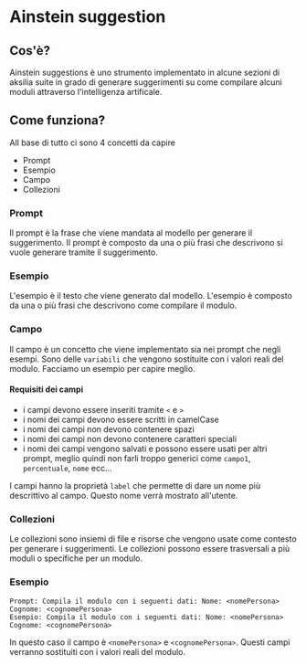 # Ainstein suggestion

## Cos'è?

Ainstein suggestions è uno strumento implementato in alcune sezioni di aksilia suite in grado di generare suggerimenti su come compilare alcuni moduli attraverso l'intelligenza artificale.

## Come funziona?

All base di tutto ci sono 4 concetti da capire

- Prompt
- Esempio
- Campo
- Collezioni

### Prompt
Il prompt è la frase che viene mandata al modello per generare il suggerimento. Il prompt è composto da una o più frasi che descrivono si vuole generare tramite il suggerimento.

### Esempio
L'esempio è il testo che viene generato dal modello. L'esempio è composto da una o più frasi che descrivono come compilare il modulo.

### Campo
Il campo è un concetto che viene implementato sia nei prompt che negli esempi. Sono delle `variabili` che vengono sostituite con i valori reali del modulo. Facciamo un esempio per capire meglio.

#### Requisiti dei campi

- i campi devono essere inseriti tramite `<` e `>`
- i nomi dei campi devono essere scritti in camelCase
- i nomi dei campi non devono contenere spazi
- i nomi dei campi non devono contenere caratteri speciali
- i nomi dei campi vengono salvati e possono essere usati per altri prompt, meglio quindi non farli troppo generici come `campo1`, `percentuale`, `nome` ecc...

I campi hanno la proprietà `label` che permette di dare un nome più descrittivo al campo. Questo nome verrà mostrato all'utente.

### Collezioni
Le collezioni sono insiemi di file e risorse che vengono usate come contesto per generare i suggerimenti. Le collezioni possono essere trasversali a più moduli o specifiche per un modulo.

### Esempio
```
Prompt: Compila il modulo con i seguenti dati: Nome: <nomePersona> Cognome: <cognomePersona>
Esempio: Compila il modulo con i seguenti dati: Nome: <nomePersona> Cognome: <cognomePersona>
```

In questo caso il campo è `<nomePersona>` e `<cognomePersona>`. Questi campi verranno sostituiti con i valori reali del modulo.